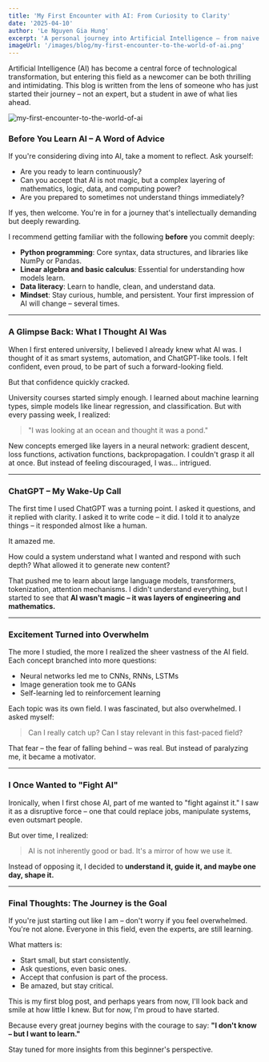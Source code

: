 ```yaml
---
title: 'My First Encounter with AI: From Curiosity to Clarity'
date: '2025-04-10'
author: 'Le Nguyen Gia Hung'
excerpt: 'A personal journey into Artificial Intelligence – from naive excitement to facing the overwhelming depth of the field.'
imageUrl: '/images/blog/my-first-encounter-to-the-world-of-ai.png'
---
```


Artificial Intelligence (AI) has become a central force of technological transformation, but entering this field as a newcomer can be both thrilling and intimidating. This blog is written from the lens of someone who has just started their journey – not an expert, but a student in awe of what lies ahead.

![my-first-encounter-to-the-world-of-ai](/images/blog/my-first-encounter-to-the-world-of-ai.png)

### Before You Learn AI – A Word of Advice

If you're considering diving into AI, take a moment to reflect. Ask yourself:

- Are you ready to learn continuously?
- Can you accept that AI is not magic, but a complex layering of mathematics, logic, data, and computing power?
- Are you prepared to sometimes not understand things immediately?

If yes, then welcome. You're in for a journey that's intellectually demanding but deeply rewarding.

I recommend getting familiar with the following **before** you commit deeply:

- **Python programming**: Core syntax, data structures, and libraries like NumPy or Pandas.
- **Linear algebra and basic calculus**: Essential for understanding how models learn.
- **Data literacy**: Learn to handle, clean, and understand data.
- **Mindset**: Stay curious, humble, and persistent. Your first impression of AI will change – several times.

---

### A Glimpse Back: What I Thought AI Was

When I first entered university, I believed I already knew what AI was. I thought of it as smart systems, automation, and ChatGPT-like tools. I felt confident, even proud, to be part of such a forward-looking field.

But that confidence quickly cracked.

University courses started simply enough. I learned about machine learning types, simple models like linear regression, and classification. But with every passing week, I realized:

> "I was looking at an ocean and thought it was a pond."

New concepts emerged like layers in a neural network: gradient descent, loss functions, activation functions, backpropagation. I couldn't grasp it all at once. But instead of feeling discouraged, I was… intrigued.

---

### ChatGPT – My Wake-Up Call

The first time I used ChatGPT was a turning point. I asked it questions, and it replied with clarity. I asked it to write code – it did. I told it to analyze things – it responded almost like a human.

It amazed me.

How could a system understand what I wanted and respond with such depth? What allowed it to generate new content?

That pushed me to learn about large language models, transformers, tokenization, attention mechanisms. I didn't understand everything, but I started to see that **AI wasn't magic – it was layers of engineering and mathematics.**

---

### Excitement Turned into Overwhelm

The more I studied, the more I realized the sheer vastness of the AI field. Each concept branched into more questions:

- Neural networks led me to CNNs, RNNs, LSTMs
- Image generation took me to GANs
- Self-learning led to reinforcement learning

Each topic was its own field. I was fascinated, but also overwhelmed. I asked myself:

> Can I really catch up? Can I stay relevant in this fast-paced field?

That fear – the fear of falling behind – was real. But instead of paralyzing me, it became a motivator.

---

### I Once Wanted to "Fight AI"

Ironically, when I first chose AI, part of me wanted to "fight against it." I saw it as a disruptive force – one that could replace jobs, manipulate systems, even outsmart people.

But over time, I realized:

> AI is not inherently good or bad. It's a mirror of how we use it.

Instead of opposing it, I decided to **understand it, guide it, and maybe one day, shape it.**

---

### Final Thoughts: The Journey is the Goal

If you're just starting out like I am – don't worry if you feel overwhelmed. You're not alone. Everyone in this field, even the experts, are still learning.

What matters is:

- Start small, but start consistently.
- Ask questions, even basic ones.
- Accept that confusion is part of the process.
- Be amazed, but stay critical.

This is my first blog post, and perhaps years from now, I'll look back and smile at how little I knew. But for now, I'm proud to have started.

Because every great journey begins with the courage to say: **"I don't know – but I want to learn."**

Stay tuned for more insights from this beginner's perspective.